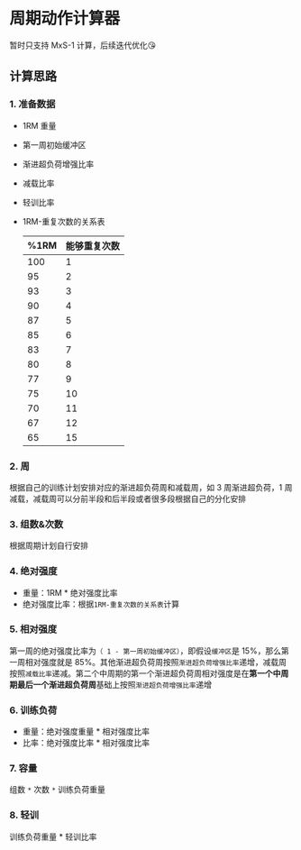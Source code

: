 
# 周期动作计算器

暂时只支持 MxS-1 计算，后续迭代优化😘

<WorkoutCycleCalculator/>

## 计算思路

### 1. 准备数据

- 1RM 重量
- 第一周初始缓冲区
- 渐进超负荷增强比率
- 减载比率
- 轻训比率
- 1RM-重复次数的关系表

  | %1RM | 能够重复次数 |
  | ---- | ------ |
  | 100  | 1      |
  | 95   | 2      |
  | 93   | 3      |
  | 90   | 4      |
  | 87   | 5      |
  | 85   | 6      |
  | 83   | 7      |
  | 80   | 8      |
  | 77   | 9      |
  | 75   | 10     |
  | 70   | 11     |
  | 67   | 12     |
  | 65   | 15     |

### 2. 周

根据自己的训练计划安排对应的渐进超负荷周和减载周，如 3 周渐进超负荷，1 周减载，减载周可以分前半段和后半段或者很多段根据自己的分化安排

### 3. 组数&次数

根据周期计划自行安排

### 4. 绝对强度

- 重量：1RM * 绝对强度比率
- 绝对强度比率：根据`1RM-重复次数的关系表`计算

### 5. 相对强度

第一周的绝对强度比率为`（ 1 - 第一周初始缓冲区）`，即假设`缓冲区`是 15%，那么第一周相对强度就是 85%。其他渐进超负荷周按照`渐进超负荷增强比率`递增，减载周按照`减载比率`递减。第二个中周期的第一个渐进超负荷周相对强度是在**第一个中周期最后一个渐进超负荷周**基础上按照`渐进超负荷增强比率`递增

### 6. 训练负荷

- 重量：绝对强度重量 * 相对强度比率
- 比率：绝对强度比率 * 相对强度比率

### 7. 容量

组数 `*` 次数 `*` 训练负荷重量

### 8. 轻训

训练负荷重量 * 轻训比率


